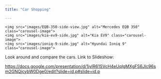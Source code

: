```yaml
---
title: "Car Shopping"

---
```



<div class="carousel">
  <div class="carousel-track">
    <img src="images/EQB-350-side-view.jpg" alt="Mercedes EQB 350" class="carousel-image">
    <img src="images/kia-ev9-side.jpg" alt="Kia EV9" class="carousel-image">
    <img src="images/ioniq-9-side.jpg" alt="Hyundai Ioniq 9" class="carousel-image">
  </div>
</div>


Look around and compare the cars.
Link to Slideshow:

<https://docs.google.com/presentation/d/1jvlR61SVcH4eUqlgMXgFS6Jlc96sm2GNQjcybW0Dge0/edit?slide=id.p#slide=id.p> 